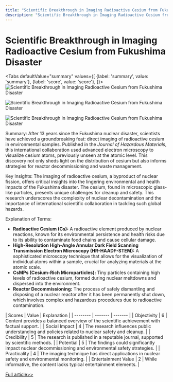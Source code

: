 ```yaml
---
title: "Scientific Breakthrough in Imaging Radioactive Cesium from Fukushima Disaster"
description: "Scientific Breakthrough in Imaging Radioactive Cesium from Fukushima Disaster"
---
```



# Scientific Breakthrough in Imaging Radioactive Cesium from Fukushima Disaster


<Tabs
	defaultValue="summary"
	values={[
	{label: 'summary', value: 'summary'},
	{label: 'score', value: 'score'},
]}>
<TabItem value="summary">
<img
  src="https://pub-0a8ecc5052d0464f962a5358e503f73e.r2.dev/2024/06/Hea-4AK-1717494927-0.jpg"
  alt="Scientific Breakthrough in Imaging Radioactive Cesium from Fukushima Disaster"
/>

<img
  src="https://pub-0a8ecc5052d0464f962a5358e503f73e.r2.dev/2024/06/Hea-1Kl-1717494927-1.jpg"
  alt="Scientific Breakthrough in Imaging Radioactive Cesium from Fukushima Disaster"
/>

<img
  src="https://pub-0a8ecc5052d0464f962a5358e503f73e.r2.dev/2024/06/Hea-VmA-1717494927-2.jpg"
  alt="Scientific Breakthrough in Imaging Radioactive Cesium from Fukushima Disaster"
/>



Summary:
After 13 years since the Fukushima nuclear disaster, scientists have achieved a groundbreaking feat: direct imaging of radioactive cesium in environmental samples. Published in the *Journal of Hazardous Materials*, this international collaboration used advanced electron microscopy to visualize cesium atoms, previously unseen at the atomic level. This discovery not only sheds light on the distribution of cesium but also informs strategies for reactor decommissioning and waste management.

Key Insights:
The imaging of radioactive cesium, a byproduct of nuclear fission, offers critical insights into the lingering environmental and health impacts of the Fukushima disaster. The cesium, found in microscopic glass-like particles, presents unique challenges for cleanup and safety. This research underscores the complexity of nuclear decontamination and the importance of international scientific collaboration in tackling such global hazards.

Explanation of Terms:
- **Radioactive Cesium (Cs):** A radioactive element produced by nuclear reactions, known for its environmental persistence and health risks due to its ability to contaminate food chains and cause cellular damage.
- **High-Resolution High-Angle Annular Dark Field Scanning Transmission Electron Microscopy (HR-HAADF-STEM):** A sophisticated microscopy technique that allows for the visualization of individual atoms within a sample, crucial for analyzing materials at the atomic scale.
- **CsMPs (Cesium-Rich Microparticles):** Tiny particles containing high levels of radioactive cesium, formed during nuclear meltdowns and dispersed into the environment.
- **Reactor Decommissioning:** The process of safely dismantling and disposing of a nuclear reactor after it has been permanently shut down, which involves complex and hazardous procedures due to radioactive contamination.
</TabItem>
<TabItem value="score">
	| Scores     | Value   | Explanation |
	| -------- | ------- | ------- |
	| Objectivity  | 6    | Content provides a balanced overview of the scientific achievement with factual support.    |
	| Social Impact | 4     | The research influences public understanding and policies related to nuclear safety and cleanup.    |
	| Credibility    | 5    | The research is published in a reputable journal, supported by scientific methods.    |
	| Potential    | 5    | The findings could significantly impact nuclear decommissioning and environmental safety strategies.    |
	| Practicality    | 4    | The imaging technique has direct applications in nuclear safety and environmental monitoring.    |
	| Entertainment Value    | 2    | While informative, the content lacks typical entertainment elements.    |
</TabItem>
</Tabs>

[Full article>>](https://www.cnbeta.com.tw/articles/science/1433440.htm)
